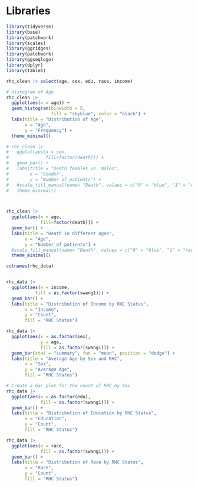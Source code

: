 # Libraries 
```r
library(tidyverse)
library(base)
library(patchwork)
library(scales)
library(ggridges)
library(patchwork)
library(ggseqlogo)
library(dplyr)
library(table1)
```


```r
rhc_clean |> select(age, sex, edu, race, income)
```
```r
# Histogram of Age
rhc_clean |>
  ggplot(aes(x = age)) +
  geom_histogram(binwidth = 5,
                 fill = "skyblue", color = "black") +
  labs(title = "Distribution of Age",
       x = "Age",
       y = "Frequency") +
  theme_minimal()

```

```r
# rhc_clean |>
#   ggplot(aes(x = sex, 
#              fill=factor(death))) +
#   geom_bar() +
#   labs(title = "Death females vs. males",
#        x = "Gender",
#        y = "Number of patients") +
#   #scale_fill_manual(name= "Death", values = c("0" = "blue", "1" = "red")) +
#   theme_minimal()



rhc_clean |>
  ggplot(aes(x = age, 
             fill=factor(death))) +
  geom_bar() +
  labs(title = "Death in different ages",
       x = "Age",
       y = "Number of patients") +
  #scale_fill_manual(name= "Death", values = c("0" = "blue", "1" = "red")) +
  theme_minimal()

```
```r
colnames(rhc_data)
```

```r
```


```r
rhc_data |> 
  ggplot(aes(x = income, 
           fill = as.factor(swang1))) +
  geom_bar() +
  labs(title = "Distribution of Income by RHC Status",
       x = "Income",
       y = "Count",
       fill = "RHC Status")
```


```r
rhc_data |> 
  ggplot(aes(x = as.factor(sex), 
             y = age, 
             fill = as.factor(swang1))) +
  geom_bar(stat = "summary", fun = "mean", position = "dodge") +
  labs(title = "Average Age by Sex and RHC",
       x = "Sex",
       y = "Average Age",
       fill = "RHC Status")


```
```r
# Create a bar plot for the count of RHC by Sex
rhc_data |> 
  ggplot(aes(x = as.factor(edu), 
             fill = as.factor(swang1))) +
  geom_bar() +
  labs(title = "Distribution of Education by RHC Status",
       x = "Education",
       y = "Count",
       fill = "RHC Status") 

```


```r
rhc_data |> 
  ggplot(aes(x = race, 
             fill = as.factor(swang1))) +
  geom_bar() +
  labs(title = "Distribution of Race by RHC Status",
       x = "Race",
       y = "Count",
       fill = "RHC Status")
```


